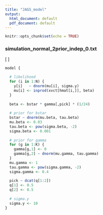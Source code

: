 ```yaml
---
title: "JAGS_model"
output:
  html_document: default
  pdf_document: default
---
```


```r
knitr::opts_chunk$set(echo = TRUE)
```

### simulation_normal_2prior_indep_0.txt

\[
\begin{eqnarray}
y_{i}   &\sim& \mathrm{N}(\mu_{i}, \sigma_{y}^2) \\
\mu_{i} &=&    X_{i}\beta \\
\beta   &=&    \beta^\star\gamma_{g,j}\times(1/24), \space j=1,2, \space g=1,...,24\\
\beta^\star  &=& \mathrm{N}(0.03, 0.001^2) \\
\gamma_{,1}  &=& 0 \\
\gamma_{1,2} &\sim& \mathrm{N}(1, 0.3^2) \\
\gamma_{g,2} &\sim& \mathrm{N}(\gamma_{g-1,2}, \sigma_{\gamma}^2), \space 2 \leq g \leq 24 \\
1/\sigma_{\gamma}^2 &\sim& \mathrm{Gamma}(shape, rate)
\end{eqnarray}
\]


```r
model { 

  # likelihood
  for (i in 1:N) {
    y[i]   ~ dnorm(mu[i], sigma.y)
    mu[i] <- inprod(xvct[hmat[i,]], beta)
  }
  
  beta <- bstar * gamma[,pick] * (1/24)
  
  # prior for bstar
  bstar ~ dnorm(mu.beta, tau.beta)
  mu.beta <- 0.03
  tau.beta <- pow(sigma.beta, -2)
  sigma.beta <- 0.001
  
  # prior for gamma
  for (g in 1:K) {
    gamma[g,1] <- 0
	gamma[g,2] ~ dnorm(mu.gamma, tau.gamma)
  }
  mu.gamma <- 1
  tau.gamma <- pow(sigma.gamma, -2)
  sigma.gamma <- 0.4
  
  pick ~ dcat(q[1:2])
  q[1] <- 0.5
  q[2] <- 0.5
  
  # sigma.y
  sigma.y <- 10
}
```